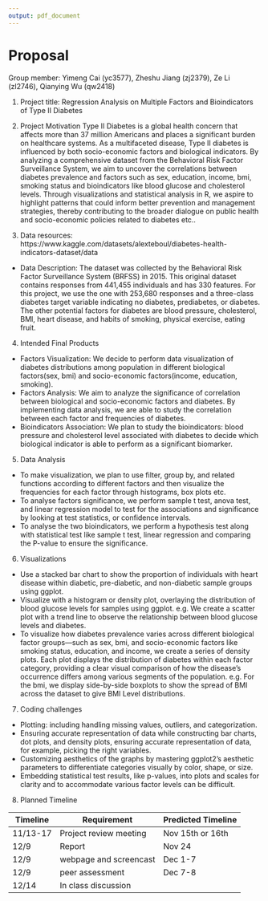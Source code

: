 ```yaml
---
output: pdf_document
---
```

# Proposal
Group member: Yimeng Cai (yc3577), Zheshu Jiang (zj2379), Ze Li (zl2746), Qianying Wu (qw2418)

1. Project title: Regression Analysis on Multiple Factors and Bioindicators of Type II Diabetes

2. Project Motivation 
Type II Diabetes is a global health concern that affects more than 37 million Americans and places a significant burden on healthcare systems. As a multifaceted disease, Type II diabetes is influenced by both socio-economic factors and biological indicators. By analyzing a comprehensive dataset from the Behavioral Risk Factor Surveillance System, we aim to uncover the correlations between diabetes prevalence and factors such as sex, education, income, bmi, smoking status and bioindicators like blood glucose and cholesterol levels. Through visualizations and statistical analysis in R, we aspire to highlight patterns that could inform better prevention and management strategies, thereby contributing to the broader dialogue on public health and socio-economic policies related to diabetes etc.. 

3. Data resources:  
https://www.kaggle.com/datasets/alexteboul/diabetes-health-indicators-dataset/data
* Data Description: The dataset was collected by the Behavioral Risk Factor Surveillance System (BRFSS) in 2015. This original dataset contains responses from 441,455 individuals and has 330 features. For this project, we use the one with 253,680 responses and a three-class diabetes target variable indicating no diabetes, prediabetes, or diabetes. The other potential factors for diabetes are blood pressure, cholesterol, BMI, heart disease, and habits of smoking, physical exercise, eating fruit.

4. Intended Final Products
*  Factors Visualization: We decide to perform data visualization of diabetes distributions among population in different biological factors(sex, bmi) and socio-economic factors(income, education, smoking). 
*  Factors Analysis: We aim to analyze the significance of correlation between biological and socio-economic factors and diabetes. By implementing data analysis, we are able to study the correlation between each factor and frequencies of diabetes.
*  Bioindicators Association: We plan to study the bioindicators: blood pressure and cholesterol level associated with diabetes to decide which biological indicator is able to perform as a significant biomarker. 

5. Data Analysis
*   To make visualization, we plan to use filter, group by, and related functions according to different factors and then visualize the frequencies for each factor through histograms, box plots etc. 
*   To analyse factors significance, we perform sample t test, anova test, and linear regression model to test for the associations and significance by looking at test statistics, or confidence intervals. 
*   To analyse the two bioindicators, we perform a hypothesis test along with statistical test like sample t test, linear regression and comparing the P-value to ensure the significance. 

6. Visualizations
*   Use a stacked bar chart to show the proportion of individuals with heart disease within diabetic, pre-diabetic, and non-diabetic sample groups using ggplot. 
*   Visualize with a histogram or density plot, overlaying the distribution of blood glucose levels for samples using ggplot. e.g. We create a scatter plot with a trend line to observe the relationship between blood glucose levels and diabetes. 
*   To visualize how diabetes prevalence varies across different biological factor groups—such as sex, bmi, and socio-economic factors like smoking status, education, and income, we create a series of density plots. Each plot displays the distribution of diabetes within each factor category, providing a clear visual comparison of how the disease's occurrence differs among various segments of the population. e.g. For the bmi, we display side-by-side boxplots to show the spread of BMI across the dataset to give BMI Level distributions.

7. Coding challenges
*  Plotting: including handling missing values, outliers, and categorization. 
*  Ensuring accurate representation of data while constructing bar charts, dot plots, and density plots, ensuring accurate representation of data, for example, picking the right variables. 
*  Customizing aesthetics of the graphs by mastering ggplot2's aesthetic parameters to differentiate categories visually by color, shape, or size. 
*  Embedding statistical test results, like p-values, into plots and scales for clarity and to accommodate various factor levels can be difficult.

8. Planned Timeline

Timeline      | Requirement             | Predicted Timeline
------------- | ----------------------- | -------------
11/13-17      | Project review meeting  | Nov 15th or 16th
12/9          | Report                  | Nov 24
12/9          | webpage and screencast  | Dec 1-7
12/9          | peer assessment         | Dec 7-8
12/14         | In class discussion     | 


